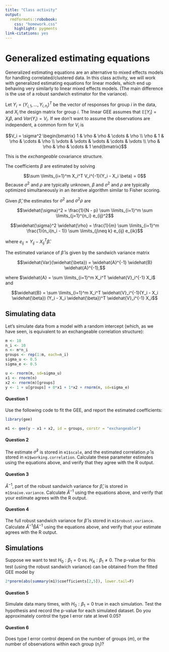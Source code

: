 ```yaml
---
title: "Class activity"
output: 
  rmdformats::robobook:
    css: "homework.css"
    highlight: pygments
link-citations: yes
---
```


# Generalized estimating equations

Generalized estimating equations are an alternative to mixed effects models for handling correlated/clustered data. In this class activity, we will work with generalized estimating equations for linear models, which end up behaving very similarly to linear mixed effects models. (The main difference is the use of a robust sandwich estimator for the variance).

Let $Y_i = (Y_{i,1},...,Y_{i, n_i})^T$ be the vector of responses for group $i$ in the data, and $X_i$ the design matrix for group $i$. The linear GEE assumes that $\mathbb{E}[Y_i] = X_i \beta$, and $Var(Y_i) = V_i$. If we don't want to assume the observations are independent, a common form for $V_i$ is 

$$V_i = \sigma^2 \begin{bmatrix} 1 & \rho & \rho & \cdots & \rho \\ \rho & 1 & \rho & \cdots & \rho \\ \vdots & \vdots & \vdots & \cdots & \vdots \\ \rho & \rho & \rho & \cdots & 1 \end{bmatrix}$$

This is the *exchangeable* covariance structure. 

The coefficients $\beta$ are estimated by solving

$$\sum \limits_{i=1}^m X_i^T V_i^{-1}(Y_i - X_i \beta) = 0$$
Because $\sigma^2$ and $\rho$ are typically unknown, $\beta$ and $\sigma^2$ and $\rho$ are typically optimized simultaneously in an iterative algorithm similar to Fisher scoring.

Given $\widehat{\beta}$, the estimates for $\sigma^2$ and $\sigma^2 \rho$ are

$$\widehat{\sigma}^2 = \frac{1}{N - p} \sum \limits_{i=1}^m \sum \limits_{j=1}^{n_i} e_{ij}^2$$

$$\widehat{\sigma}^2 \widehat{\rho} = \frac{1}{m} \sum \limits_{i=1}^m \frac{1}{n_i(n_i - 1)} \sum \limits_{j\neq k} e_{ij} e_{ik}$$

where $e_{ij} = Y_{ij} - X_{ij}^T \widehat{\beta}$.

The estimated variance of $\widehat{\beta}$ is given by the sandwich variance matrix

$$\widehat{Var}(\widehat{\beta}) = \widehat{A}^{-1} \widehat{B} \widehat{A}^{-1},$$

where $\widehat{A} = \sum \limits_{i=1}^m X_i^T \widehat{V}_i^{-1} X_i$ and 

$$\widehat{B} = \sum \limits_{i=1}^m X_i^T \widehat{V}_i^{-1}(Y_i - X_i \widehat{\beta}) (Y_i - X_i \widehat{\beta})^T \widehat{V}_i^{-1} X_i$$

## Simulating data

Let's simulate data from a model with a random intercept (which, as we have seen, is equivalent to an exchangeable correlation structure):

```r
m <- 10
n_i <- 10
n <- m*n_i
groups <- rep(1:m, each=n_i)
sigma_u <- 0.5
sigma_e <- 0.5

u <- rnorm(m, sd=sigma_u)
x1 <- rnorm(n)
x2 <- rnorm(m)[groups]
y <- 1 + u[groups] + 0*x1 + 1*x2 + rnorm(n, sd=sigma_e)
```


:::{.question}
#### Question 1

Use the following code to fit the GEE, and report the estimated coefficients:

```r
library(gee)

m1 <- gee(y ~ x1 + x2, id = groups, corstr = "exchangeable")
```

:::


:::{.question}
#### Question 2

The estimate $\widehat{\sigma}^2$ is stored in `m1$scale`, and the estimated correlation $\widehat{\rho}$ is stored in `m1$working.correlation`. Calculate these parameter estimates using the equations above, and verify that they agree with the R output.

:::


:::{.question}
#### Question 3

$\widehat{A}^{-1}$, part of the robust sandwich variance for $\widehat{\beta}$, is stored in `m1$naive.variance`. Calculate $\widehat{A}^{-1}$ using the equations above, and verify that your estimate agrees with the R output.

:::

:::{.question}
#### Question 4

The full robust sandwich variance for $\widehat{\beta}$ is stored in `m1$robust.variance`. Calculate $\widehat{A}^{-1} \widehat{B} \widehat{A}^{-1}$ using the equations above, and verify that your estimate agrees with the R output.

:::



## Simulations

Suppose we want to test $H_0: \beta_1 = 0$ vs. $H_A: \beta_1 \neq 0$. The p-value for this test (using the robust sandwich variance) can be obtained from the fitted GEE model by

```r
2*pnorm(abs(summary(m1)$coefficients[2,5]), lower.tail=F)
```

:::{.question}
#### Question 5

Simulate data many times, with $H_0: \beta_1 = 0$ true in each simulation. Test the hypothesis and record the p-value for each simulated dataset. Do you approximately control the type I error rate at level 0.05?

:::

:::{.question}
#### Question 6

Does type I error control depend on the number of groups ($m$), or the number of observations within each group ($n_i$)?

:::